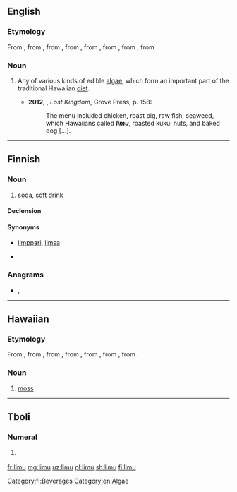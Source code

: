 ==English==
{{wikipedia|Limu (algae)}}
===Etymology===
From {{etyl|haw|en}} {{m|haw|limu}}, from {{etyl|poz-pep-pro|en}} {{m|poz-pep-pro|*rimu}}, from {{etyl|poz-pnp-pro|en}} {{m|poz-pnp-pro|*rimu}}, from {{etyl|poz-pol-pro|en}} {{m|poz-pol-pro|*rimu}}, from {{etyl|poz-oce-pro|en}} {{m|poz-oce-pro|*limut}}, from {{etyl|pqe-pro|en}} {{m|pqe-pro|*limut}}, from {{etyl|poz-cet-pro|en}} {{m|poz-cet-pro|*limut}}, from {{etyl|poz-pro|en}} {{m|poz-pro|*limut}}.

===Noun===
{{en-noun|~}}

# {{lb|en|Hawaii}} Any of various kinds of edible [[algae]], which form an important part of the traditional Hawaiian [[diet]].
#*'''2012''', {{w|Julia Flynn Siler}}, ''Lost Kingdom'', Grove Press, p. 158:
#*:The menu included chicken, roast pig, raw fish, seaweed, which Hawaiians called '''''limu''''', roasted kukui nuts, and baked dog […].

----

==Finnish==

===Noun===
{{fi-noun}}

# {{lb|fi|colloquial}} [[soda]], [[soft drink]]

====Declension====
{{fi-decl-valo|lim|||u|a}}

====Synonyms====
* {{qualifier|colloquial}} [[limppari]], [[limsa]]
* {{l|fi|limonaati}}

===Anagrams===
* {{l|fi|Lumi}}, {{l|fi|lumi}}

[[Category:fi:Beverages]]
[[Category:en:Algae]]

----

==Hawaiian==

===Etymology===
From {{etyl|poz-pep-pro|haw}} {{m|poz-pep-pro|*rimu}}, from {{etyl|poz-pnp-pro|haw}} {{m|poz-pnp-pro|*rimu}}, from {{etyl|poz-pol-pro|haw}} {{m|poz-pol-pro|*rimu}}, from {{etyl|poz-oce-pro|haw}} {{m|poz-oce-pro|*limut}}, from {{etyl|pqe-pro|haw}} {{m|pqe-pro|*limut}}, from {{etyl|poz-cet-pro|haw}} {{m|poz-cet-pro|*limut}}, from {{etyl|poz-pro|haw}} {{m|poz-pro|*limut}}.

===Noun===
{{head|haw|noun}}

# [[moss]] {{gloss|plants of the division Bryophyta}}

----

==Tboli==

===Numeral===
{{head|tbl|numeral}}

# {{lb|tbl|cardinal}} {{l|en|five}}

[[fr:limu]]
[[mg:limu]]
[[uz:limu]]
[[pl:limu]]
[[sh:limu]]
[[fi:limu]]